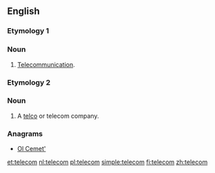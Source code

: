 ==English==

===Etymology 1===
{{abbreviation of|lang=en|telecommunications}}

===Noun===
{{en-noun}}

# {{context|informal|lang=en}} [[telecommunication|Telecommunication]].

===Etymology 2===
{{abbreviation of|lang=en|[[telephone]] [[company]]}}

===Noun===
{{en-noun}}

# {{context|informal|lang=en}} A [[telco]] {{gloss|[[phone]] company}} or telecom company.

===Anagrams===
* [[Ol Cemet'#English|Ol Cemet']]

[[et:telecom]]
[[nl:telecom]]
[[pl:telecom]]
[[simple:telecom]]
[[fi:telecom]]
[[zh:telecom]]